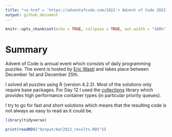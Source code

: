 ```yaml
---
title: "<a href = 'https://adventofcode.com/2022'> Advent of Code 2022 </a>"
output: github_document
---
```


```r
knitr::opts_chunk$set(echo = TRUE, collpase = TRUE, out.width = "100%")
```

# Summary

Advent of Code is annual event which consists of daily programming puzzles.
The event is hosted by [Eric Wastl](http://was.tl/) and takes place between December 1st and December 25th.

I solved all puzzles using R (version 4.2.2). Most of the solutions only require base packages.
For Day 12 I used the [collections](https://cran.r-project.org/web/packages/collections/index.html) library which provides high performance container types (in particular priority queues). 

I try to go for fast and short solutions which means that the resulting 
code is not always as easy to read as it could be.


```r
library(tidyverse)

print(readRDS("Output/AoC2022_results.RDS"))
```

